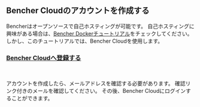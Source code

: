 ## Bencher Cloudのアカウントを作成する

Bencherはオープンソースで自己ホスティングが可能です。
自己ホスティングに興味がある場合は、[Bencher Dockerチュートリアル](/ja/docs/tutorial/docker/)をチェックしてください。
しかし、このチュートリアルでは、Bencher Cloudを使用します。

<h3><a id="sign-up-bencher-cloud" href="/auth/signup" target="_blank">Bencher Cloudへ登録する</a></h3>
<br />

アカウントを作成したら、メールアドレスを確認する必要があります。
確認リンク付きのメールを確認してください。
その後、Bencher Cloudにログインすることができます。